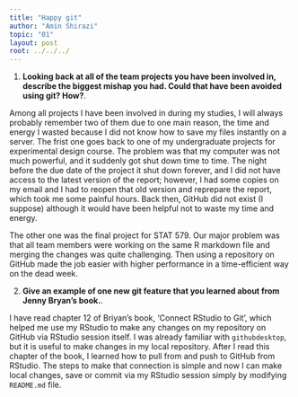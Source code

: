 ```yaml
---
title: "Happy git"
author: "Amin Shirazi"
topic: "01"
layout: post
root: ../../../
---
```


1. **Looking back at all of the team projects you have been involved in, describe the biggest mishap you had. Could that have been avoided using git? How?**. 

Among all projects I have been involved in during my studies, I will always probably  remember two of them due to one main reason, the time and energy I wasted because I did not know how to save my files instantly on a server.
The frist one goes back to one of my undergraduate projects for experimental design course. The problem was that my computer was not much powerful, and it suddenly got shut down time to time. The night before the due date of the project it shut down forever, and I did not have access to the latest version of the report; however, I had some copies on my email and I had to reopen that old version and reprepare  the report, which took me some painful hours. Back then, GitHub did not exist (I suppose) although it would have been helpful not to waste my time and energy. 

The other one was the final project for STAT 579. Our major problem was that all team members were working on the same R markdown file and merging the changes was quite challenging. Then using a repository on GitHub made the job easier with higher performance in a time-efficient way on the dead week.

2. **Give an example of one new git feature that you learned about from Jenny Bryan's book.**.

I have read chapter 12 of Briyan's book, 'Connect RStudio to Git', which helped me use my RStudio to make any changes on my repository on GitHub via RStudio session itself. I was already familiar with `githubdesktop`, but it is useful to make changes in my local repository. After I read this chapter of the book, I learned how to pull from and push to GitHub from RStudio. The steps to make that connection is simple and now I can make local changes, save or commit via my RStudio session simply by modifying `README.md` file. 


